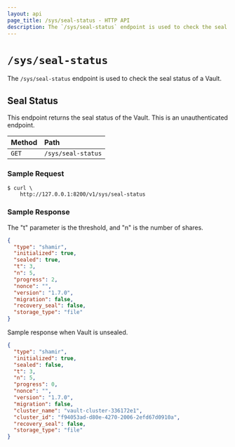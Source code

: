 ```yaml
---
layout: api
page_title: /sys/seal-status - HTTP API
description: The `/sys/seal-status` endpoint is used to check the seal status of a Vault.
---
```


# `/sys/seal-status`

The `/sys/seal-status` endpoint is used to check the seal status of a Vault.

## Seal Status

This endpoint returns the seal status of the Vault. This is an unauthenticated
endpoint.

| Method | Path               |
| :----- | :----------------- |
| `GET`  | `/sys/seal-status` |

### Sample Request

```shell-session
$ curl \
    http://127.0.0.1:8200/v1/sys/seal-status
```

### Sample Response

The "t" parameter is the threshold, and "n" is the number of shares.

```json
{
  "type": "shamir",
  "initialized": true,
  "sealed": true,
  "t": 3,
  "n": 5,
  "progress": 2,
  "nonce": "",
  "version": "1.7.0",
  "migration": false,
  "recovery_seal": false,
  "storage_type": "file"
}
```

Sample response when Vault is unsealed.

```json
{
  "type": "shamir",
  "initialized": true,
  "sealed": false,
  "t": 3,
  "n": 5,
  "progress": 0,
  "nonce": "",
  "version": "1.7.0",
  "migration": false,
  "cluster_name": "vault-cluster-336172e1",
  "cluster_id": "f94053ad-d80e-4270-2006-2efd67d0910a",
  "recovery_seal": false,
  "storage_type": "file"
}
```
